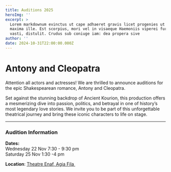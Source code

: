 ```yaml
---
title: Auditions 2025
heroImg: ''
excerpt: >
  Lorem markdownum evinctus ut cape adhaeret gravis licet progenies ut haesit
  maxima ille. Est scorpius, mori vel in visaeque Haemoniis viperei furoris e ad
  vasti, distulit. Crudus sub coniuge iam: dea propera sive
author: ''
date: 2024-10-31T22:00:00.000Z
---
```


# Antony and Cleopatra 

Attention all actors and actresses! We are thrilled to announce auditions for the epic Shakespearean romance, Antony and Cleopatra.

Set against the stunning backdrop of Ancient Kourion, this production offers a mesmerizing dive into passion, politics, and betrayal in one of history’s most legendary love stories. We invite you to be part of this unforgettable theatrical journey and bring these iconic characters to life on stage.

***

### Audition Information

**Dates:**\
Wednesday 22 Nov 7:30 - 9:30 pm\
Saturday 25 Nov 1:30 -4 pm

**Location**: [Theatre Enaf, Agia Fila ](https://goo.gl/maps/TpWwAHQREvNFfxhL7)
